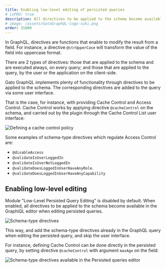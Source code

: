 ```yaml
---
title: Enabling low-level editing of persisted queries
# isPRO: true
description: All directives to be applied to the schema become available in the GraphiQL editor when editing persisted queries.
# image: /assets/GatoGraphQL-logo-suki.png
order: 31000
---
```


In GraphQL, directives are functions that enable to modify the result from a field. For instance, a directive `@strUpperCase` will transform the value of the field into uppercase format.

There are 2 types of directives: those that are applied to the schema and are executed always, on every query; and those that are applied to the query, by the user or the application on the client-side.

Gato GraphQL implements plenty of functionality through directives to be applied to the schema. The corresponding directives are added to the query via some user interface.

That is the case, for instance, with providing Cache Control and Access Control. Cache Control works by applying directive `@cacheControl` on the schema, and carried out by the plugin through the Cache Control List user interface:

![Defining a cache control policy](/assets/guides/upstream-pro/cache-control.gif "Defining a cache control policy")

Some examples of schema-type directives which regulate Access Control are:

- `@disableAccess`
- `@validateIsUserLoggedIn`
- `@validateIsUserNotLoggedIn`
- `@validateDoesLoggedInUserHaveAnyRole`.
- `@validateDoesLoggedInUserHaveAnyCapability`

## Enabling low-level editing

Module "Low-Level Persisted Query Editing" is disabled by default. When enabled, all directives to be applied to the schema become available in the GraphiQL editor when editing persisted queries.

![Schema-type directives](/assets/guides/upstream-pro/schema-type-directives.gif "Schema-type directives")

This way, and add the schema-type directives already in the GraphQL query when editing the persisted query, and skip the user interface.

For instance, defining Cache Control can be done directly in the persisted query, by setting directive `@cacheControl` with argument `maxAge` on the field:

![Schema-type directives available in the Persisted queries editor](/assets/guides/upstream-pro/low-level-persisted-query-editing.png "Schema-type directives available in the Persisted queries editor")
